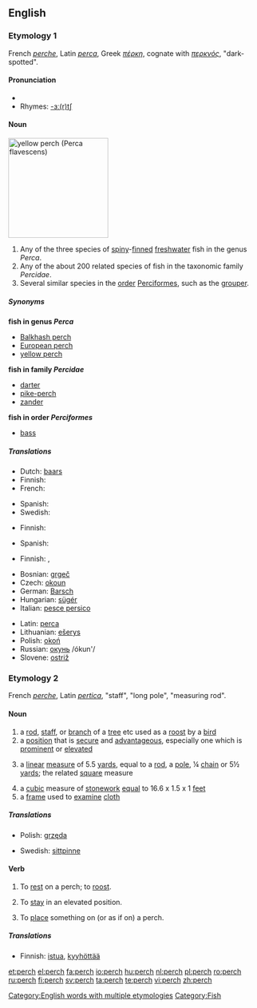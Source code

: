 ==English==

===Etymology 1===
French ''[[perche]]'', Latin ''[[perca]]'', Greek ''[[πέρκη]]'', cognate with ''[[περκνός]]'', "dark-spotted".

====Pronunciation====
*{{audio|en-us-perch.ogg|Audio (US)}}
*Rhymes: [[Rhymes:English:-ɜː(r)tʃ|-ɜː(r)tʃ]]

====Noun====
[[Image:YellowPerch.jpg|right|thumb|200px|yellow perch (''Perca flavescens'')]]
{{en-noun|'''perch '''or''' [[perches]]'''}}

# Any of the three species of [[spiny]]-[[fin|finned]] [[freshwater]] fish in the genus ''Perca''.
# Any of the about 200 related species of fish in the taxonomic family ''Percidae''.
# Several similar species in the [[order]] [[Perciformes]], such as the [[grouper]].

=====Synonyms=====
'''fish in genus ''Perca'''''
* [[Balkhash perch]]
* [[European perch]]
* [[yellow perch]]
'''fish in family ''Percidae'''''
* [[darter]]
* [[pike-perch]]
* [[zander]]
'''fish in order ''Perciformes'''''
* [[bass]]

=====Translations=====
{{trans-top|fish of the genus ''Perca''}}
* Dutch: [[baars]] {{m}}
* Finnish: {{t|fi|ahven}}
* French: {{t|fr|perche|f}}
{{trans-mid}}
* Spanish: {{t|es|perca|f}}
* Swedish: {{t|sv|abborre|c}}
{{trans-bottom}}

{{trans-top|fish in the taxonomic family ''Percidae''}}
* Finnish: {{t|fi|ahven}}
{{trans-mid}}
* Spanish: {{t|es|perca|f}}
{{trans-bottom}}

{{trans-top|fish in the taxonomic order ''Perciformes''}}
* Finnish: {{t|fi|ahvenkala}}, {{t|fi|ahven}}
{{trans-mid}}
{{trans-bottom}}

{{top}}
* Bosnian: [[grgeč]] {{m}}
* Czech: [[okoun]] {{m}}
* German: [[Barsch]] {{m}}
* Hungarian: [[sügér]]
* Italian: [[pesce persico]]
{{mid}}
* Latin: [[perca]]
* Lithuanian: [[ešerys]] {{m}}
* Polish: [[okoń]] {{m}}
* Russian: [[окунь]] /ókun'/ {{m}}
* Slovene: [[ostriž]] {{m}}
{{bottom}}

===Etymology 2===
French ''[[perche]]'', Latin ''[[pertica]]'', "staff", "long pole", "measuring rod".

====Noun====
{{en-noun|es}}

# a [[rod]], [[staff]], or [[branch]] of a [[tree]] etc used as a [[roost]] by a [[bird]]
# a [[position]] that is [[secure]] and [[advantageous]], especially one which is [[prominent]] or [[elevated]]
# {{dated}} a [[linear]] [[measure]] of 5.5 [[yards]], equal to a [[rod]], a [[pole]], ¼ [[chain]] or 5½ [[yard]]s; the related [[square]] measure
# a [[cubic]] measure of [[stonework]] [[equal]] to 16.6 x 1.5 x 1 [[feet]]
# a [[frame]] used to [[examine]] [[cloth]]

=====Translations=====
{{trans-top|rod used by bird}}
*Polish: [[grzęda]] {{f}}
{{trans-mid}}
*Swedish: [[sittpinne]] {{c}}
{{trans-bottom}}

====Verb====
{{en-verb|perch|es}}

# {{intransitive}} To [[rest]] on a perch; to [[roost]].
# {{intransitive}} To [[stay]] in an elevated position.
# {{transitive}} To [[place]] something on (or as if on) a perch.

=====Translations=====
*Finnish: [[istua]], [[kyyhöttää]]

[[Category:English words with multiple etymologies]]
[[Category:Fish]]

[[et:perch]]
[[el:perch]]
[[fa:perch]]
[[io:perch]]
[[hu:perch]]
[[nl:perch]]
[[pl:perch]]
[[ro:perch]]
[[ru:perch]]
[[fi:perch]]
[[sv:perch]]
[[ta:perch]]
[[te:perch]]
[[vi:perch]]
[[zh:perch]]